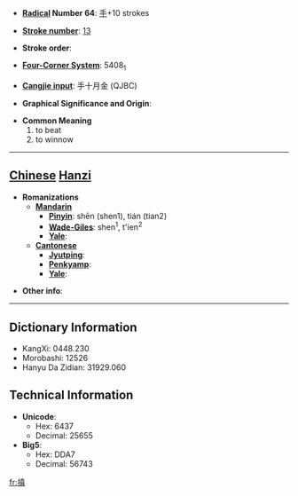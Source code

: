* '''[[Wiktionary:Chinese radical index| Radical]] Number 64''': [[Wiktionary:Chinese radical index 手|手]]+10 strokes

* '''[[Wiktionary:Chinese total strokes index|Stroke number]]''': [[Wiktionary:Chinese total strokes index 13|13]]

* '''Stroke order''': 

* '''[[Wiktionary:Chinese four corner index|Four-Corner System]]''': 5408<sub>1</sub>

* '''[[Wiktionary:Chinese Cangjie index|Cangjie input]]''': 手十月金 (QJBC)

* '''Graphical Significance and Origin''': 

* '''Common Meaning'''
*#to beat
*# to winnow


----

== [[Chinese]] [[Hanzi]] ==

* '''Romanizations'''
** '''[[Mandarin]]'''
*** '''[[Pinyin]]''': shēn (shen1), tián (tian2)
*** '''[[Wade-Giles]]''': shen<sup>1</sup>, t'ien<sup>2</sup>
*** '''[[Yale]]''': 
** '''[[Cantonese]]'''
*** '''[[Jyutping]]''':
*** '''[[Penkyamp]]''': 
*** '''[[Yale]]''': 

* '''Other info''': 

----

== Dictionary Information ==

* KangXi: 0448.230
* Morobashi: 12526
* Hanyu Da Zidian: 31929.060

== Technical Information ==

* '''Unicode''':
** Hex: 6437
** Decimal: 25655
* '''Big5''':
** Hex: DDA7
** Decimal: 56743

[[fr:搷]]